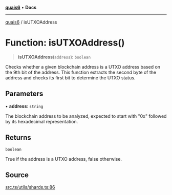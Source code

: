[**quais6**](../README.md) • **Docs**

***

[quais6](../globals.md) / isUTXOAddress

# Function: isUTXOAddress()

> **isUTXOAddress**(`address`): `boolean`

Checks whether a given blockchain address is a UTXO address based on the 9th bit of
 the address. This function extracts the second byte of the address and checks its
 first bit to determine the UTXO status.

## Parameters

• **address**: `string`

The blockchain address to be analyzed, expected to start with "0x" followed by its hexadecimal representation.

## Returns

`boolean`

True if the address is a UTXO address, false otherwise.

## Source

[src.ts/utils/shards.ts:86](https://github.com/dominant-strategies/quais-6.js/blob/aca1855329c3946c627ab7f16ac5304cea7d20c5/src.ts/utils/shards.ts#L86)
